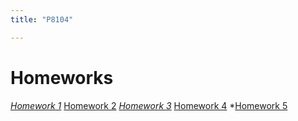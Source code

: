 ```yaml
---
title: "P8104"

---
```



# Homeworks
*[Homework 1](homeworks/p8104/HW1.pdf)
*[Homework 2](homeworks/p8104/HW2.pdf)
*[Homework 3](homeworks/p8104/HW3.pdf)
*[Homework 4](homeworks/p8104/HW4.pdf)
*[Homework 5](homeworks/p8104/HW5.pdf)

